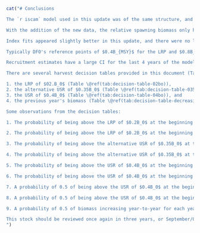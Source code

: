 ```r
cat("# Conclusions

The `r iscam` model used in this update was of the same structure, and having the same assumptions as the model used in the `r ca`. New data added were commercial catch for 2022 and 2023, new survey index points, and new Discard CPUE index points. The growth parameters, estimated outside the `r iscam` framework, changed by a very small amount, which did not affect the model esitmates.

With the addition of the new data, the relative spawning biomass only had negligible differences from `r start_catch_yr`--2021, as reported in the `r ca`, although the inital biomass, $B_0$, and the spawning biomass values were estimated to be slightly lower in this update than in the `r ca`.

Index fits appeared slightly better in this update, and there were no large changes in fits to any index points in the four survey indices and the `r dcpue`. Three of the synoptic survey indices had one new index point added each (the `r hsmas` has a terminal year of 2003 and was not updated), and the `r dcpue` had two new index points added (2022 and 2023) since it is based on commercial catch.

Typically DFO's reference points of $0.4B_{MSY}$ for the LRP and $0.8B_{MSY}$ for the USR are used as they are defined in the Sustainable Fisheries Framework (SFF, @dfo2009). However for `r sp`, reference points based on the Maximum Sustainable Yield (MSY) were strongly impacted by estimates of selectivity in the trawl fisheries. For this reason, $B_0$-based reference points were used for this stock in the `r ca`, and in this update as well. The projeced catch streams show medians and credible intervals for catches of 1 to 15 kt, in 1 kt increments (Figures \@ref(fig:fig-rel-biomass-proj) and \@ref(fig:fig-rel-biomass-proj-closeup)). The figure shows that for catch values of 1-6 kt the biomass will increase to 2027. For values of 7-8 kt the biomass will remain flat, and remain below the USR of $0.4B_0$.

Recruitment estimates have a large CI for the last 4 years of the model (Figure \@ref(fig:fig-base-recr)), which is two more years than the `r ca` has. This is due to the lack of new ages being included in the model for 2022 and 2023. This will be rectified in the next assessment or update by having ageing completed for those years, and any new years to be added.

There are several harvest decision tables provided in this document (Tables \@ref(tab:decision-table-02bo)--\@ref(tab:decision-table-decreasing-biomass)) which, for 8 different catch levels from 1 kt to 8 kt, give the probabilites of the projected relative biomass being above:

1. the LRP of $02.B_0$ (Table \@ref(tab:decision-table-02bo)),
2. the alternative USR of $0.35B_0$ (Table \@ref(tab:decision-table-035bo)),
3. the USR of $0.4B_0$ (Table \@ref(tab:decision-table-04bo)), and
4. the previous year's biomass (Table \@ref(tab:decision-table-decreasing-biomass)).

Some observations from the decision tables:

1. The probability of being above the LRP of $0.2B_0$ at the beginning of 2025 is 0.993 if the highest catch level of 8 kt is caught in 2024 (Table \@ref(tab:decision-table-02bo)),

2. The probability of being above the LRP of $0.2B_0$ at the beginning of 2027 is 0.975 if the highest catch level of 8 kt is caught each year from `r end_yr + 1` to `r end_yr + base_model$proj$num.projyrs` (Table \@ref(tab:decision-table-02bo)),

3. The probability of being above the alternative USR of $0.35B_0$ at the beginning of 2025 is 0.606 if the highest catch level of 8 kt is caught in 2024 (Table \@ref(tab:decision-table-035bo)),

4. The probability of being above the alternative USR of $0.35B_0$ at the beginning of 2027 is 0.603 if the highest catch level of 8 kt is caught each year from `r end_yr + 1` to `r end_yr + base_model$proj$num.projyrs` (Table \@ref(tab:decision-table-035bo)),

5. The probability of being above the USR of $0.4B_0$ at the beginning of 2025 is 0.369 if the highest catch level of 8 kt is caught in 2024 (Table \@ref(tab:decision-table-04bo)),

6. The probability of being above the USR of $0.4B_0$ at the beginning of 2027 is 0.420 if the highest catch level of 8 kt is caught each year from `r end_yr + 1` to `r end_yr + base_model$proj$num.projyrs` (Table \@ref(tab:decision-table-04bo)),

7. A probability of 0.5 of being above the USR of $0.4B_0$ at the beginning of 2025 occurs between 2 and 4 kt of catch in 2024. A higher catch will result in the probability being less than 0.5 (Table \@ref(tab:decision-table-04bo)),

8. A probability of 0.5 of being above the USR of $0.4B_0$ at the beginning of 2027 occurs between 4 and 5 kt of constant catch for each year from `r end_yr + 1` to `r end_yr + base_model$proj$num.projyrs`. A higher constant catch will result in the probability being less than 0.5 (Table \@ref(tab:decision-table-decreasing-biomass)), and

9. A probability of 0.5 of biomass increasing year-to-year for each year from `r end_yr + 1` to `r end_yr + base_model$proj$num.projyrs` occurs between 7 and 8 kt of constant catch in each year (Table \@ref(tab:decision-table-decreasing-biomass)).

This stock should be reviewed once again in three years, or September/October 2027 as a Science Response. In addition to new catch data, that update model must have new age data included for the three synoptic surveys and both fleets in the commercial fishery for the time period 2022-2026.
")
```
